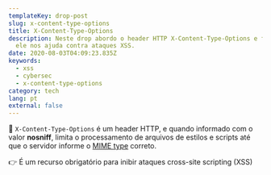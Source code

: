 ```yaml
---
templateKey: drop-post
slug: x-content-type-options
title: X-Content-Type-Options
description: Neste drop abordo o header HTTP X-Content-Type-Options e falo como
  ele nos ajuda contra ataques XSS.
date: 2020-08-03T04:09:23.835Z
keywords:
  - xss
  - cybersec
  - x-content-type-options
category: tech
lang: pt
external: false
---
```


<Drop>

📝 `X-Content-Type-Options` é um header HTTP, e quando informado com o valor **nosniff**, limita o processamento de arquivos de estilos e scripts até que o servidor informe o [MIME type](https://developer.mozilla.org/pt-BR/docs/Web/HTTP/Basico_sobre_HTTP/MIME_types) correto.

👉 É um recurso obrigatório para inibir ataques cross-site scripting (XSS)

</Drop>